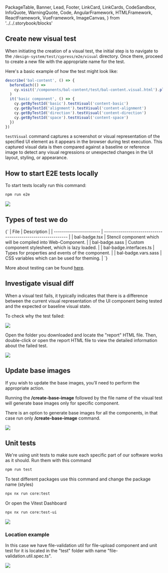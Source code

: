   PackageTable,
  Banner,
  Lead,
  Footer,
  LinkCard,
  LinkCards,
  CodeSandbox,
  InfoQuote,
  WarningQuote,
  Code,
  AngularFramework,
  HTMLFramework,
  ReactFramework,
  VueFramework,
  ImageCanvas,
} from '../../.storybook/blocks'

<Meta title="Contributing/How to test" />

<Banner label="How to test" section="Contributing" />

## Create new visual test

When initiating the creation of a visual test, the initial step is to navigate to
the `/design-system/test/cypress/e2e/visual` directory. Once there, proceed to create a
new file with the appropriate name for the test.

Here's a basic example of how the test might look like:

```ts
describe('bal-content', () => {
  beforeEach(() =>
    cy.visit('/components/bal-content/test/bal-content.visual.html').platform('desktop').waitForDesignSystem(),
  )
  it('basic component', () => {
    cy.getByTestId('basic').testVisual('content-basic')
    cy.getByTestId('alignment').testVisual('content-alignment')
    cy.getByTestId('direction').testVisual('content-direction')
    cy.getByTestId('space').testVisual('content-space')
  })
})
```

`testVisual` command captures a screenshot or visual representation of the specified UI element as it
appears in the browser during test execution. This captured visual data is then compared against a baseline
or reference image to detect any visual regressions or unexpected changes in the UI layout, styling, or appearance.

## How to start E2E tests locally

To start tests locally run this command:

```bash
npm run e2e
```


<img src={RunE2E} />

## Types of test we do

<Markdown>
  {`
| File                    | Description                                                  |
| ----------------------- | ------------------------------------------------------------ |
| bal-badge.tsx           | Stencil component which will be compiled into Web-Component. |
| bal-badge.sass          | Custom component stylesheet, which is lazy loaded.           |
| bal-badge.interfaces.ts | Types for properties and events of the component.            |
| bal-badge.vars.sass     | CSS variables which can be used for theming.                 |
  `}
</Markdown>

More about testing can be found [here](/?path=/docs/development-testing--documentation).

## Investigate visual diff

When a visual test fails, it typically indicates that there is a difference between the current
visual representation of the UI component being tested and the expected or baseline visual state.

To check why the test failed:


<img src={VisualReport} />

Open the folder you downloaded and locate the "report" HTML file. Then, double-click or open
the report HTML file to view the detailed information about the failed test.


<img src={VisualReportImage} />

## Update base images

If you wish to update the base images, you’ll need to perform the appropriate action.

Running the **/create-base-image** followed by the file name of the visual test will generate
base images only for specific component.

There is an option to generate base images for all the components, in that case run
only **/create-base-image** command.


<img src={CreateBaseImage} />

## Unit tests

We're using unit tests to make sure each specific part of our software works as it should.
Run them with this command

```bash
npm run test
```

To test different packages use this command and change the package name (styles)

```bash
npx nx run core:test
```

Or open the Vitest Dashboard

```bash
npx nx run core:test-ui
```


<img src={UnitTests} />

### Location example

In this case we have file-validation util for file-upload component and unit test for it is located in the
"test" folder with name "file-validation.util.spec.ts".

<img src={UnitTestsStructure} />

